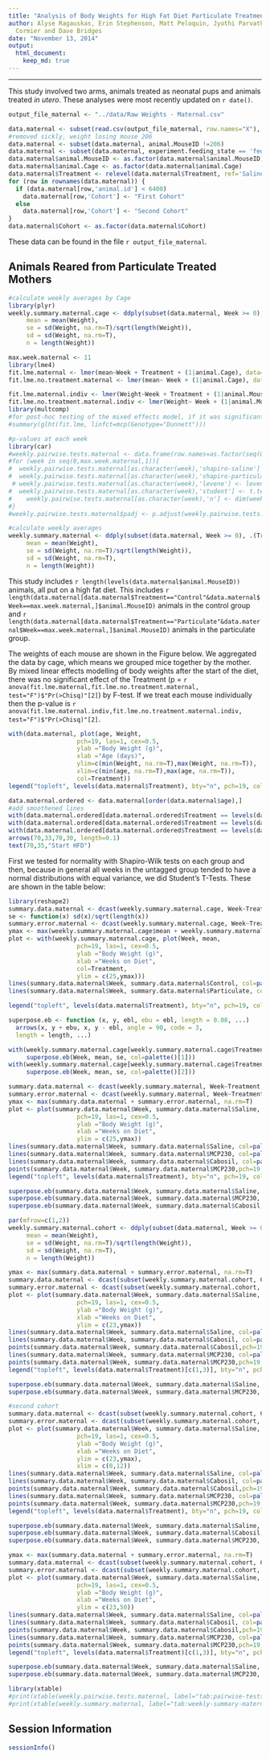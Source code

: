 ```yaml
---
title: "Analysis of Body Weights for High Fat Diet Particulate Treatment Study"
author: Alyse Ragauskas, Erin Stephenson, Matt Peloquin, Jyothi Parvathareddy, Sridhar Jaligama, Stephania
  Cormier and Dave Bridges
date: "November 13, 2014"
output:
  html_document:
    keep_md: true
---
```


---

This study involved two arms, animals treated as neonatal pups and animals treated *in utero*.  These analyses were most recently updated on `r date()`.

```r
output_file_maternal <- "../data/Raw Weights - Maternal.csv"

data.maternal <- subset(read.csv(output_file_maternal, row.names="X"), assay.assay=="Body Weight")
#removed sickly, weight losing mouse 206
data.maternal <- subset(data.maternal, animal.MouseID !=206)
data.maternal <- subset(data.maternal, experiment.feeding_state == 'fed')
data.maternal$animal.MouseID <- as.factor(data.maternal$animal.MouseID)
data.maternal$animal.Cage <- as.factor(data.maternal$animal.Cage)
data.maternal$Treatment <- relevel(data.maternal$Treatment, ref='Saline')
for (row in rownames(data.maternal)) {
  if (data.maternal[row,'animal.id'] < 6400)
    data.maternal[row,'Cohort'] <- "First Cohort"
  else
    data.maternal[row,'Cohort'] <- "Second Cohort"
}
data.maternal$Cohort <- as.factor(data.maternal$Cohort)
```

These data can be found in the file `r output_file_maternal`.

## Animals Reared from Particulate Treated Mothers

```r
#calculate weekly averages by Cage
library(plyr)
weekly.summary.maternal.cage <- ddply(subset(data.maternal, Week >= 0), .(animal.Cage, Treatment,Week), summarize,
     mean = mean(Weight),
     se = sd(Weight, na.rm=T)/sqrt(length(Weight)),
     sd = sd(Weight, na.rm=T),
     n = length(Weight))

max.week.maternal <- 11
library(lme4)
fit.lme.maternal <- lmer(mean~Week + Treatment + (1|animal.Cage), data=weekly.summary.maternal.cage, REML=T)
fit.lme.no.treatment.maternal <- lmer(mean~ Week + (1|animal.Cage), data=weekly.summary.maternal.cage, REML=T)

fit.lme.maternal.indiv <- lmer(Weight~Week + Treatment + (1|animal.MouseID), data=subset(data.maternal, Week >= 0), REML=T)
fit.lme.no.treatment.maternal.indiv <- lmer(Weight~ Week + (1|animal.MouseID), data=subset(data.maternal, Week >= 0), REML=T)
library(multcomp)
#for post-hoc testing of the mixed effects model, if it was significant
#summary(glht(fit.lme, linfct=mcp(Genotype="Dunnett")))

#p-values at each week
library(car)
#weekly.pairwise.tests.maternal <- data.frame(row.names=as.factor(seq(0,max.week.maternal,1)))
#for (week in seq(0,max.week.maternal,1)){
#  weekly.pairwise.tests.maternal[as.character(week),'shapiro-saline'] <- with(weekly.summary.maternal.cage[weekly.summary.maternal.cage$Week==week&weekly.summary.maternal.cage$Treatment=='Saline',], shapiro.test(mean))$p.value
#  weekly.pairwise.tests.maternal[as.character(week),'shapiro-particulate'] <- with(weekly.summary.maternal.cage[weekly.summary.maternal.cage$Week==week&weekly.summary.maternal.cage$Treatment=='MCP230',], shapiro.test(mean))$p.value
 # weekly.pairwise.tests.maternal[as.character(week),'levene'] <- leveneTest(mean~Treatment, data=weekly.summary.maternal.cage[weekly.summary.maternal.cage$Week==week,])$`Pr(>F)`[1]
#  weekly.pairwise.tests.maternal[as.character(week),'student'] <- t.test(mean~Treatment, data=weekly.summary.maternal.cage[weekly.summary.maternal.cage$Week==week,], var.equal=T)$p.value
#    weekly.pairwise.tests.maternal[as.character(week),'n'] <- dim(weekly.summary.maternal.cage[weekly.summary.maternal.cage$Week==week,])[1]
#}
#weekly.pairwise.tests.maternal$padj <- p.adjust(weekly.pairwise.tests.maternal$student, method="BH")

#calculate weekly averages
weekly.summary.maternal <- ddply(subset(data.maternal, Week >= 0), .(Treatment,Week), summarize,
     mean = mean(Weight),
     se = sd(Weight, na.rm=T)/sqrt(length(Weight)),
     sd = sd(Weight, na.rm=T),
     n = length(Weight))
```

This study includes `r length(levels(data.maternal$animal.MouseID))` animals, all put on a high fat diet.  This includes `r length(data.maternal[data.maternal$Treatment=="Control"&data.maternal$Week==max.week.maternal,]$animal.MouseID)` animals in the control group and `r length(data.maternal[data.maternal$Treatment=="Particulate"&data.maternal$Week==max.week.maternal,]$animal.MouseID)` animals in the particulate group.  



The weights of each mouse are shown in the Figure below. We aggregated the data by cage, which means we grouped mice together by the mother. By mixed linear effects modelling of body weights after the start of the diet, there was no significant effect of the Treatment (p = `r anova(fit.lme.maternal,fit.lme.no.treatment.maternal, test="F")$"Pr(>Chisq)"[2]`) by F-test.   If we treat each mouse individually then the p-value is `r anova(fit.lme.maternal.indiv,fit.lme.no.treatment.maternal.indiv, test="F")$"Pr(>Chisq)"[2]`.

```r
with(data.maternal, plot(age, Weight,
                   pch=19, las=1, cex=0.5,
                   ylab ="Body Weight (g)",
                   xlab ="Age (days)",
                   ylim=c(min(Weight, na.rm=T),max(Weight, na.rm=T)),
                   xlim=c(min(age, na.rm=T),max(age, na.rm=T)),
                   col=Treatment))
legend("topleft", levels(data.maternal$Treatment), bty="n", pch=19, col=palette()[1:3], lty=1)

data.maternal.ordered <- data.maternal[order(data.maternal$age),]
#add smoothened lines
with(data.maternal.ordered[data.maternal.ordered$Treatment == levels(data.maternal.ordered$Treatment)[1],], lines(age, predict(loess(Weight~age, span=0.9)), col=palette()[1]))
with(data.maternal.ordered[data.maternal.ordered$Treatment == levels(data.maternal$Treatment)[2],], lines(age, predict(loess(Weight~age, span=0.9)), col=palette()[2]))
with(data.maternal.ordered[data.maternal.ordered$Treatment == levels(data.maternal$Treatment)[3],], lines(age, predict(loess(Weight~age, span=0.9)), col=palette()[3]))
arrows(70,33,70,30, length=0.1)
text(70,35,"Start HFD")
```

First we tested for normality with Shapiro-Wilk tests on each group and then, because in general all weeks in the untagged group tended to have a normal distributions with equal variance, we did Student's T-Tests.  These are shown in the table below:



```r
library(reshape2)
summary.data.maternal <- dcast(weekly.summary.maternal.cage, Week~Treatment, value.var="mean", mean)
se <- function(x) sd(x)/sqrt(length(x))
summary.error.maternal <- dcast(weekly.summary.maternal.cage, Week~Treatment, value.var="mean", se)
ymax <- max(weekly.summary.maternal.cage$mean + weekly.summary.maternal.cage$se, na.rm=T)
plot <- with(weekly.summary.maternal.cage, plot(Week, mean,
                   pch=19, las=1, cex=0.5,
                   ylab ="Body Weight (g)",
                   xlab ="Weeks on Diet",
                   col=Treatment,
                   ylim = c(25,ymax)))
lines(summary.data.maternal$Week, summary.data.maternal$Control, col=palette()[1])
lines(summary.data.maternal$Week, summary.data.maternal$Particulate, col=palette()[2])

legend("topleft", levels(data.maternal$Treatment), bty="n", pch=19, col=palette()[1:2], lty=1)

superpose.eb <- function (x, y, ebl, ebu = ebl, length = 0.08, ...)
  arrows(x, y + ebu, x, y - ebl, angle = 90, code = 3,
  length = length, ...)

with(weekly.summary.maternal.cage[weekly.summary.maternal.cage$Treatment=='Control',],
     superpose.eb(Week, mean, se, col=palette()[1]))
with(weekly.summary.maternal.cage[weekly.summary.maternal.cage$Treatment=='Particulate',],
     superpose.eb(Week, mean, se, col=palette()[2]))
```

```r
summary.data.maternal <- dcast(weekly.summary.maternal, Week~Treatment, value.var="mean")
summary.error.maternal <- dcast(weekly.summary.maternal, Week~Treatment, value.var="se")
ymax <- max(summary.data.maternal + summary.error.maternal, na.rm=T)
plot <- plot(summary.data.maternal$Week, summary.data.maternal$Saline,
                   pch=19, las=1, cex=0.5,
                   ylab ="Body Weight (g)",
                   xlab ="Weeks on Diet",
                   ylim = c(25,ymax))
lines(summary.data.maternal$Week, summary.data.maternal$Saline, col=palette()[1])
lines(summary.data.maternal$Week, summary.data.maternal$MCP230, col=palette()[2])
lines(summary.data.maternal$Week, summary.data.maternal$Cabosil, col=palette()[3])
points(summary.data.maternal$Week, summary.data.maternal$MCP230,pch=19, col=palette()[2], cex=0.5)
legend("topleft", levels(data.maternal$Treatment), bty="n", pch=19, col=palette()[1:3], lty=1)

superpose.eb(summary.data.maternal$Week, summary.data.maternal$Saline, summary.error.maternal$Saline, col=palette()[1])
superpose.eb(summary.data.maternal$Week, summary.data.maternal$MCP230, summary.error.maternal$MCP230, col=palette()[2])
superpose.eb(summary.data.maternal$Week, summary.data.maternal$Cabosil, summary.error.maternal$Cabosil, col=palette()[3])
```

```r
par(mfrow=c(1,2))
weekly.summary.maternal.cohort <- ddply(subset(data.maternal, Week >= 0), .(Cohort,Treatment,Week), summarize,
     mean = mean(Weight),
     se = sd(Weight, na.rm=T)/sqrt(length(Weight)),
     sd = sd(Weight, na.rm=T),
     n = length(Weight))

ymax <- max(summary.data.maternal + summary.error.maternal, na.rm=T)
summary.data.maternal <- dcast(subset(weekly.summary.maternal.cohort, Cohort=="First Cohort"), Week~Treatment, value.var="mean")
summary.error.maternal <- dcast(subset(weekly.summary.maternal.cohort, Cohort=="First Cohort"), Week~Treatment, value.var="se")
plot <- plot(summary.data.maternal$Week, summary.data.maternal$Saline,
                   pch=19, las=1, cex=0.5,
                   ylab ="Body Weight (g)",
                   xlab ="Weeks on Diet",
                   ylim = c(23,ymax))
lines(summary.data.maternal$Week, summary.data.maternal$Saline, col=palette()[1])
lines(summary.data.maternal$Week, summary.data.maternal$Cabosil, col=palette()[2])
points(summary.data.maternal$Week, summary.data.maternal$Cabosil,pch=19, col=palette()[2], cex=0.5)
lines(summary.data.maternal$Week, summary.data.maternal$MCP230, col=palette()[3])
points(summary.data.maternal$Week, summary.data.maternal$MCP230,pch=19, col=palette()[3], cex=0.5)
legend("topleft", levels(data.maternal$Treatment)[c(1,3)], bty="n", pch=19, col=palette()[c(1,3)], lty=1)

superpose.eb(summary.data.maternal$Week, summary.data.maternal$Saline, summary.error.maternal$Saline, col=palette()[1])
superpose.eb(summary.data.maternal$Week, summary.data.maternal$MCP230, summary.error.maternal$MCP230, col=palette()[3])

#second cohort
summary.data.maternal <- dcast(subset(weekly.summary.maternal.cohort, Cohort=="Second Cohort"), Week~Treatment, value.var="mean")
summary.error.maternal <- dcast(subset(weekly.summary.maternal.cohort, Cohort=="Second Cohort"), Week~Treatment, value.var="se")
plot <- plot(summary.data.maternal$Week, summary.data.maternal$Saline,
                   pch=19, las=1, cex=0.5,
                   ylab ="Body Weight (g)",
                   xlab ="Weeks on Diet",
                   ylim = c(23,ymax),
                   xlim = c(0,12))
lines(summary.data.maternal$Week, summary.data.maternal$Saline, col=palette()[1])
lines(summary.data.maternal$Week, summary.data.maternal$Cabosil, col=palette()[2])
points(summary.data.maternal$Week, summary.data.maternal$Cabosil,pch=19, col=palette()[2], cex=0.5)
lines(summary.data.maternal$Week, summary.data.maternal$MCP230, col=palette()[3])
points(summary.data.maternal$Week, summary.data.maternal$MCP230,pch=19, col=palette()[3], cex=0.5)
legend("topleft", levels(data.maternal$Treatment), bty="n", pch=19, col=palette()[1:3], lty=1)

superpose.eb(summary.data.maternal$Week, summary.data.maternal$Saline, summary.error.maternal$Saline, col=palette()[1])
superpose.eb(summary.data.maternal$Week, summary.data.maternal$Cabosil, summary.error.maternal$Cabosil, col=palette()[2])
superpose.eb(summary.data.maternal$Week, summary.data.maternal$MCP230, summary.error.maternal$MCP230, col=palette()[3])
```

```r
ymax <- max(summary.data.maternal + summary.error.maternal, na.rm=T)
summary.data.maternal <- dcast(subset(weekly.summary.maternal.cohort, Cohort=="First Cohort"), Week~Treatment, value.var="mean")
summary.error.maternal <- dcast(subset(weekly.summary.maternal.cohort, Cohort=="First Cohort"), Week~Treatment, value.var="se")
plot <- plot(summary.data.maternal$Week, summary.data.maternal$Saline,
                   pch=19, las=1, cex=0.5,
                   ylab ="Body Weight (g)",
                   xlab ="Weeks on Diet",
                   ylim = c(23,50))
lines(summary.data.maternal$Week, summary.data.maternal$Saline, col=palette()[1])
lines(summary.data.maternal$Week, summary.data.maternal$Cabosil, col=palette()[2])
points(summary.data.maternal$Week, summary.data.maternal$Cabosil,pch=19, col=palette()[2], cex=0.5)
lines(summary.data.maternal$Week, summary.data.maternal$MCP230, col=palette()[3])
points(summary.data.maternal$Week, summary.data.maternal$MCP230,pch=19, col=palette()[3], cex=0.5)
legend("topleft", levels(data.maternal$Treatment)[c(1,3)], bty="n", pch=19, col=palette()[c(1,3)], lty=1)

superpose.eb(summary.data.maternal$Week, summary.data.maternal$Saline, summary.error.maternal$Saline, col=palette()[1])
superpose.eb(summary.data.maternal$Week, summary.data.maternal$MCP230, summary.error.maternal$MCP230, col=palette()[3])
```


```r
library(xtable)
#print(xtable(weekly.pairwise.tests.maternal, label="tab:pairwise-tests-maternal", caption="Shapiro-Wilk and Wilcoxon Tests per week for maternally treated mice", digits=3))
#print(xtable(weekly.summary.maternal, label="tab:weekly-summary-maternal", caption="Summary statistics for maternally treated mice", digits=3))
```


## Session Information
```r
sessionInfo()
```

